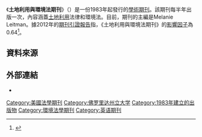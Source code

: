 {{Infobox journal
| title = 土地利用與環境法期刊<br/>Journal of Land Use and Environmental Law
| cover = 
| editor = April Collaku
| discipline = 環境法律、[[土地利用|土地利用]]
| language     = [[英文|英文]]
| former_names = 
| abbreviation = J. Land Use Environ. Law
| publisher = [[佛羅里達州立大學|佛羅里達州立大學]]法律學院
| country = 美國
| frequency = 半年刊
| history = 1983年至今
| openaccess = 
| license = 
| impact = 
| impact-year = 
| website = http://www.law.fsu.edu/journals/landuse/index.html
| link1 = 
| link1-name = 
| link2 = 
| link2-name = 
| JSTOR = 
| OCLC = 
| LCCN = 
| CODEN = 
| ISSN = 0892-4880
| eISSN = 
}}
《'''土地利用與環境法期刊'''》（{{lang|en|''Journal of Land Use and Environmental Law''}}）是一份1983年起發行的[[學術期刊|學術期刊]]。該期刊每半年出版一次，內容涵蓋[[土地利用|土地利用]]法律和環境法。目前，期刊的主編是Melanie Leitman。據2012年的[[期刊引證報告|期刊引證報告]]指，《土地利用與環境法期刊》的[[影響因子|影響因子]]為0.64<ref>{{Cite web |url=http://lawlib.wlu.edu/LJ/index.aspx?mainid=265 |title=Journal of Land Use & Environmental Law |access-date=2014-04-22 |archive-url=https://web.archive.org/web/20140228221907/http://lawlib.wlu.edu/lj/index.aspx?mainid=265 |archive-date=2014-02-28 |dead-url=yes }}</ref>。

== 資料來源 ==
{{reflist}}

== 外部連結 ==
* {{Official|1=http://www.law.fsu.edu/journals/landuse/index.html}}

[[Category:美國法學期刊|Category:美國法學期刊]]
[[Category:佛罗里达州立大学|Category:佛罗里达州立大学]]
[[Category:1983年建立的出版物|Category:1983年建立的出版物]]
[[Category:環境法學期刊|Category:環境法學期刊]]
[[Category:英语期刊|Category:英语期刊]]
{{pub-stub}}